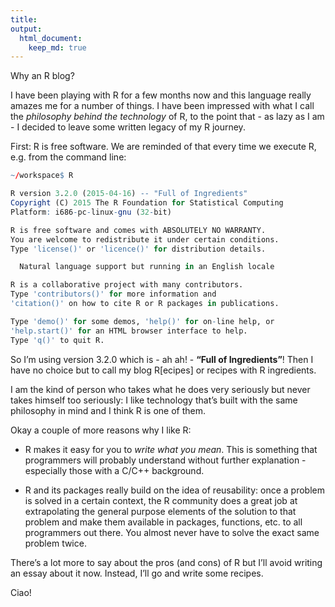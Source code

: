 ```yaml
---
title: 
output: 
  html_document:
    keep_md: true
---
```


Why an R blog? 

I have been playing with R for a few months now and this language really amazes me for a number of things. I have been impressed with what I call the *philosophy behind the technology* of R, to the point that - as lazy as I am - I decided to leave some written legacy of my R journey. 

First: R is free software. We are reminded of that every time we execute R, e.g.
from the command line: 

```r
~/workspace$ R

R version 3.2.0 (2015-04-16) -- "Full of Ingredients"
Copyright (C) 2015 The R Foundation for Statistical Computing
Platform: i686-pc-linux-gnu (32-bit)

R is free software and comes with ABSOLUTELY NO WARRANTY.
You are welcome to redistribute it under certain conditions.
Type 'license()' or 'licence()' for distribution details.

  Natural language support but running in an English locale

R is a collaborative project with many contributors.
Type 'contributors()' for more information and
'citation()' on how to cite R or R packages in publications.

Type 'demo()' for some demos, 'help()' for on-line help, or
'help.start()' for an HTML browser interface to help.
Type 'q()' to quit R.
```

So I'm using version 3.2.0 which is - ah ah! - **"Full of Ingredients"**! Then I have no choice but to call my blog R[ecipes] or recipes with R ingredients. 

I am the kind of person who takes what he does very seriously but never takes himself too seriously: I like technology that's built with the same philosophy in mind and I think R is one of them. 

Okay a couple of more reasons why I like R: 

- R makes it easy for you to *write what you mean*. This is something that programmers will probably understand without further explanation - especially those with a C/C++ background. 

- R and its packages really build on the idea of reusability: once a problem is solved in a certain context, the R community does a great job at extrapolating the general purpose elements of the solution to that problem and make them available in packages, functions, etc. to all programmers out there. You almost never have to solve the exact same problem twice.

There's a lot more to say about the pros (and cons) of R but I'll avoid writing an essay about it now. Instead, I'll go and write some recipes. 

Ciao!